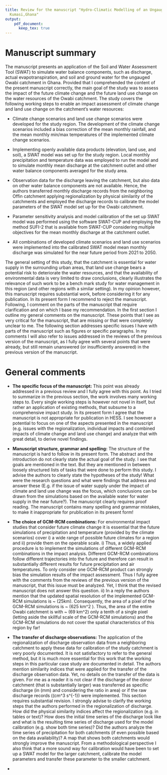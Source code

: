 ```yaml
---
title: Review for the manuscript "Hydro-Climatic Modelling of an Ungauged Basin in
  Kumasi,Ghana"
output:
    pdf_document:
      keep_tex: true
---
```


# Manuscript summary

The manuscript presents an application of the Soil and Water Assessment Tool (SWAT) to simulate water balance components, such as discharge, actual evapotranspiration, and soil and ground water for the ungauged Owabi catchment in Ghana. Provided that I comprehended the content of the present manuscript correctly, the main goal of the study was to assess the impact of the future climate change and the future land use change on the water resources of the Owabi catchment. The study covers the following working steps to enable an impact assessment of climate change and land use change on the catchment's water resources:

- Climate change scenarios and land use change scenarios were developed for the study region. The development of the climate change scenarios included a bias correction of the mean monthly rainfall, and the mean monthly min/max temperatures of the implemented climate change scenarios.

- Implementing openly available data products (elevation, land use, and soil), a SWAT model was set up for the study region. Local monthly precipitation and temperature data was employed to run the model and to simulate monthly mean discharge at the catchment outlet and other water balance components averaged for the study area.

- Observation data for the discharge leaving the catchment, but also data on other water balance components are not available. Hence, the authors transferred monthly discharge records from the neighboring Offin catchment applying regionalization by physical similarity of the catchments and employed the discharge records to calibrate the model parameters of the SWAT model set up for the Owabi catchment.

- Parameter sensitivity analysis and model calibration of the set up SWAT model was performed using the software SWAT-CUP and employing the method SUFI-2 that is available from SWAT-CUP considering multiple objectives for the mean monthly discharge at the catchment outlet.

- All combinations of developed climate scenarios and land use scenarios were implemented into the calibrated SWAT model mean monthly discharge was simulated for the near future period from 2021 to 2050.

The general setting of this study, that the catchment is essential for water supply in the surrounding urban areas, that land use change bears a potential risk to deteriorate the water resources, and that the availability of environmental data is very limited to draw conclusions, clearly illustrates the relevance of such work to be a bench mark study for water management in this region (and other regions with a similar setting). In my opinion however, this manuscript requires substantial work, before considering it for any publication. In its present form I recommend to reject the manuscript. Following, I comment on the parts of the manuscript that require clarification and on which I base my recommendation. In the first section I outline my general comments on the manuscript. These points that I see as very critical for the manuscript, that are missing or that were completely unclear to me. The following section addresses specific issues I have with parts of the manuscript such as figures or specific paragraphs. In my comments I will also refer to issues addressed in the reviews of the previous version of the manuscript, as I fully agree with several points that were already, but still remain unanswered (or insufficiently answered) in the previous version of the manuscript.

# General comments

- **The specific focus of the manuscript:** This point was already addressed in a previous review and I fully agree with this point. As I tried to summarize in the previous section, the work involves many working steps to. Every single working steps is however not novel in itself, but rather an application of existing methods, that subsume to a comprehensive impact study. In its present form I agree that the manuscript is not appropriate for publication in HESS. I see however a potential to focus on one of the aspects presented in the manuscript (e.g. issues with the regionalization, individual impacts and combined impacts of climate change and land use change) and analyze that with great detail, to derive novel findings.

- **Manuscript structure, grammar and spelling:** The structure of the manuscript is hard to follow in its present form. The abstract and the introduction do not clearly state the actual goal of the study. I see that goals are mentioned in the text. But they are mentioned in between loosely structured lists of tasks that were done to perform this study. I advise the authors to clearly state the hypotheses of the study! What were the research questions and what were  findings that address and answer these (E.g. if the issue of water supply under the impact of climate and land use change was the focus, which conclusions can be drawn from the simulations based on the available water for water supply in the near future?). The manuscript clearly requires proof reading. The manuscript contains many spelling and grammar mistakes, to make it inappropriate for prublication in its present form!

- **The choice of GCM-RCM combinations:** For environmental impact studies that consider future climate change it is essential that the future simulations of precipitation and temperature (provided by the climate scenarios) cover i) a wide range of possible future climates for a region and ii) provide them on the operable scale. i) Thus, a widely applied procedure is to implement the simulations of different GCM-RCM combinations in the impact analysis. Different GCM-RCM combinations follow different trajectories into the future and therefore can result in substantially different results for future precipitation and air temperatures. To only consider one GCM-RCM product can strongly bias the simulation results of the impact assessment. Thus I fully agree with the comments from the reviews of the previous version of the manuscript, that this issue must be analyzed. Yet, I think that the revised manuscript does not answer this question. ii) In a reply the authors mention that the updated spatial resolution of the implemented GCM-RCM simulations is ~ \(25km\). Consequently, the area of a pixel of the GCM-RCM simulations is ~  \(625 km^2 \). Thus, the area of the entire Owabi catchment is with ~ \(69 km^2\) only a tenth of a single pixel (letting aside the skillful scale of the GCM-RCM simulations) and the GCM-RCM simulations do not cover the spatial characteristics of this region by far!

- **The transfer of discharge observations:** The application of the regionalization of discharge observation data from a neighboring catchment to apply these data for calibration of the study catchment is very poorly documented. It is not satisfactory to refer to the general method, but it is much more essential for this work that the working steps in this particular case study are documented in detail. The authors mention similarity indices that were applied for the transfer of the discharge observation data. Yet, no details on the transfer of the data is given. For me as a reader it is not clear if the discharge of the donor catchment (that is substantially larger) was transferred as specific discharge (in \(mm\) and considering the ratio in area) or if the raw discharge records (\(cm^3 s^{-1}\) were implemented. This section requires substantial revision. I strongly advise to clarify the working steps that the authors performed in the regionalization of discharge. How did the physical similarity indices affect the regionalization (e.g. in tables or text)? How does the initial time series of the discharge look like and what is the resulting time series of discharge used for the model calibration (e.g. show both time series)? Did the authors analyze the time series of precipitation for both catchments (if even possible based on the data availability)? A map that shows both catchments would strongly improve the manuscript. From a methodological perspective I also think that a more sound way for calibration would have been to set up a SWAT model for the larger catchment, calibrate the model parameters and transfer these parameter to the smaller catchment.

-
